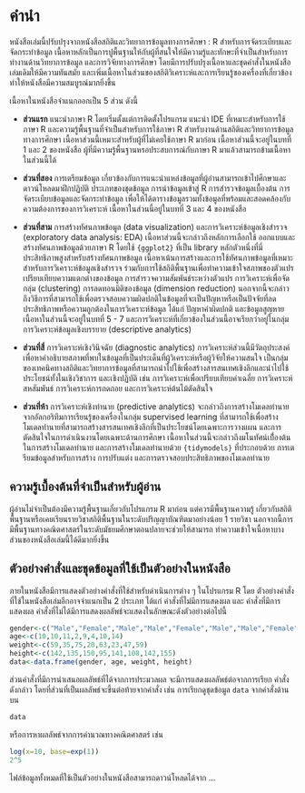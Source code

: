 # คำนำ {.unnumbered}

หนังสือเล่มนี้ปรับปรุงจากหนังสือสถิติและวิทยาการข้อมูลทางการศึกษา : R สำหรับการจัดระเบียบและจัดกระทำข้อมูล เนื้อหาหลักเป็นการปูพื้นฐานให้กับผู้ที่สนใจให้มีความรู้และทักษะที่จำเป็นสำหรับการทำงานด้านวิทยาการข้อมูล และการวิจัยทางการศึกษา โดยมีการปรับปรุงเนื้อหาและชุดคำสั่งในหนังสือเล่มเดิมให้มีความทันสมัย และเพิ่มเนื้อหาในส่วนของสถิติวิเคราะห์และการเรียนรู้ของเครื่องที่เกี่ยวข้องทำให้หนังสือมีความสมบูรณ์มากยิ่งขึ้น 

เนื้อหาในหนังสือจำแนกออกเป็น 5 ส่วน ดังนี้

- **ส่วนแรก** แนะนำภาษา R โดยเริ่มตั้งแต่การติดตั้งโปรแกรม แนะนำ IDE ที่เหมาะสำหรับการใช้ภาษา R และความรู้พื้นฐานที่จำเป็นสำหรับการใช้ภาษา R สำหรับงานด้านสถิติและวิทยาการข้อมูลทางการศึกษา เนื้อหาส่วนนี้เหมาะสำหรับผู้ที่ไม่เคยใช้ภาษา R มาก่อน เนื้อหาส่วนนี้จะอยู่ในบทที่ 1 และ 2 ของหนังสือ ผู้ที่มีความรู้พื้นฐานหรอประสบการณ์กับภาษา R มาแล้วสามารถข้ามเนื้อหาในส่วนนี้ได้

- **ส่วนที่สอง** การเตรียมข้อมูล เกี่ยวข้องกับการแนะนำแหล่งข้อมูลที่ผู้อ่านสามารถเข้าไปศึกษาและดาวน์โหลดมาฝึกปฏิบัติ ประเภทของชุดข้อมูล การนำข้อมูลเข้าสู่ R การสำรวจข้อมูลเบื้องต้น การจัดระเบียบข้อมูลและจัดกระทำข้อมูล เพื่อให้ได้ตารางข้อมูลรวมทั้งข้อมูลที่พร้อมและสอดคล้องกับความต้องการของการวิเคราะห์ เนื้อหาในส่วนนี้อยู่ในบทที่ 3 และ 4 ของหนังสือ

- **ส่วนที่สาม** การสร้างทัศนภาพข้อมูล (data visualization) และการวิเคราะห์ข้อมูลเชิงสำรวจ (exploratory data analysis: EDA) เนื้อหาส่วนนี้จะกล่าวถึงหลักการเลือกใช้ ออกแบบและสร้างทัศนภาพข้อมูลด้วยภาษา R โดยใช้ `{ggplot2}` ที่เป็น library หลักตัวหนึ่งที่มี่ประสิทธิภาพสูงสำหรับสร้างทัศนภาพข้อมูล เนื้อหาเน้นการสร้างและการใช้ทัศนภาพข้อมูลที่เหมาะสำหรับการวิเคราะห์ข้อมูลเชิงสำรวจ ร่วมกับการใช้สถิติพื้นฐานเพื่อทำความเข้าใจสภาพของตัวแปร เปรียบเทียบความแตกต่างของข้อมูล การสำรวจความสัมพันธ์ระหว่างตัวแปร การวิเคราะห์เพื่อจัดกลุ่ม (clustering) การลดทอนมิติของข้อมูล (dimension reduction)  นอกจากนี้จะกล่าวถึงวิธีการที่สามารถใช้เพื่อตรวจสอบความผิดปกติในข้อมูลที่จะเป็นปัญหาหรือเป็นปัจจัยที่ลดประสิทธิภาพหรือความถูกต้องในการวิเคราะห์ข้อมูล ได้แก่ ปัญหาค่าผิดปกติ และข้อมูลสูญหาย เนื้อหาในส่วนนี้จะอยู่ในบทที่ 5 - 7 และการวิเคราะห์ที่เกี่ยวข้องในส่วนนี้อาจเรียกว่าอยู่ในกลุ่ม การวิเคราะห์ข้อมูลเชิงบรรยาย (descriptive analytics)


- **ส่วนที่สี่** การวิเคราะห์เชิงวินิจฉัย (diagnostic analytics) การวิเคราะห์ส่วนนี้มีวัตถุประสงค์เพื่อหาคำอธิบายสภาพที่พบในข้อมูลที่เป็นประเด็นที่ผู้วิเคราะห์หรือผู้วิจัยให้ความสนใจ เป็นกลุ่มของเทคนิคทางสถิติและวิทยาการข้อมูลที่สามารถนำไปใช้เพื่อสร้างสารสนเทศเชิงลึกและนำไปใช้ประโยชน์ทั้งในเชิงวิชาการ และเชิงปฏิบัติ เช่น การวิเคราะห์เพื่อเปรียบเทียบค่าเฉลี่ย การวิเคราะห์สหสัมพันธ์ การวิเคราะห์การถดถอย และการวิเคราะห์ต้นไม้ตัดสินใจ 

- **ส่วนที่ห้า** การวิเคราะห์เชิงทำนาย (predictive analytics) จะกล่าวถึงการสร้างโมเดลทำนายจากอัลกอริทึมการเรียนรู้ของเครื่องในกลุ่ม supervised learning ที่สามารถใช้เพื่อสร้างโมเดลทำนายที่สามารถสร้างสารสนเทศเชิงลึกที่เป็นประโยชน์โดยเฉพาะการวางแผน และการตัดสินใจในการดำเนินงานโดยเฉพาะด้านการศึกษา เนื้อหาในส่วนนี้จะกล่าวถึงมโนทัศน์เบื่้องต้นในการสร้างโมเดลทำนาย และการสร้างโมเดลทำนายด้วย `{tidymodels}` ที่ประกอบด้วย การเตรียมข้อมูลสำหรับการสร้าง การปรับแต่ง และการตรวจสอบประสิทธิภาพของโมเดลทำนาย 

## ความรู้เบื้องต้นที่จำเป็นสำหรับผู้อ่าน

ผู้อ่านไม่จำเป็นต้องมีความรู้พื้นฐานเกี่ยวกับโปรแกรม R มาก่อน แต่ควรมีพื้นฐานความรู้
เกี่ยวกับสถิติพื้นฐานหรือเคยเรียนรายวิชาสถิติพื้นฐานในระดับปริญญาบัณฑิตมาอย่างน้อย 1
รายวิชา นอกจากนี้การมีพื้นฐานทางคณิตศาสตร์ในระดับมัธยมศึกษาตอนปลายจะช่วยให้สามารถ
ทำความเข้าใจเนื้อหาบางส่วนของหนังสือเล่มนี้ได้ดีมากยิ่งขึ้น


## ตัวอย่างคำสั่งและชุดข้อมูลที่ใช้เป็นตัวอย่างในหนังสือ

ภายในหนังสือมีการแสดงตัวอย่างคำสั่งที่ใช้สำหรับดำเนินการต่าง ๆ ในโปรแกรม R โดย
ตัวอย่างคำสั่งที่ใช้ในหนังสือเล่มอีกอาจจำแนกเป็น 2 ประเภท ได้แก่ คำสั่งที่ไม่มีการแสดงผล และ คำสั่งที่มีการแสดงผล คำสั่งที่ไม่ได้มีการแสดงผลลัพธ์จะแสดงในลักษณะดังตัวอย่างต่อไปนี้

```r
gender<-c("Male","Female","Male","Male","Female","Male","Male","Female")
age<-c(10,10,11,2,9,4,10,14)
weight<-c(59,35,75,20,63,23,47,59)
height<-c(142,135,150,95,141,108,142,155)
data<-data.frame(gender, age, weight, height)
```

ส่วนคำสั่งที่มีการนำเสนอผลลัพธ์ที่ได้จากการประมวลผล จะมีการแสดงผลลัพธ์ต่อจากการเรียก
คำสั่งดังกล่าว โดยที่ส่วนที่เป็นผลลัพธ์จะขึ้นต่อท้ายจากคำสั่ง เช่น การเรียกดูชุดข้อมูล `data` จากคำสั่งด้านบน

```r
data 
```

หรือการหาผลลัพธ์จากการคำนวณทางคณิตศาสตร์ เช่น

```r
log(x=10, base=exp(1))
2^5
```

ไฟล์ข้อมูลทั้งหมดที่ใช้เป็นตัวอย่างในหนังสือสามารถดาวน์โหลดได้จาก ...


